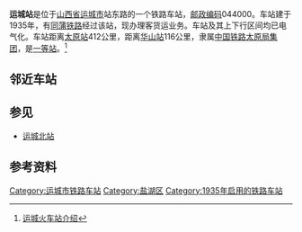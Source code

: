 {{noteTA
|1=zh-cn:始发车次; zh-hk:列車班次;
|2=zh-cn:车次; zh-hk:班次;
}}
{{Infobox China railway station 
|车站名称 = 运城站
|图片 =运城站-2010 - panoramio.jpg 
|图片介绍 = 
|其他名称 = 
|车站拼音 = YunCheng
|英文名称 = Yuncheng Railway Station
|车站代码 = 28175<ref>根据《中华人民共和国铁路车站代码》（GB/T10302-2010）</ref>
|电报码 = YNV
|拼音码 = YCH
|车站地址 = [[山西省|山西省]][[运城市|运城市]]
|坐标 = 
|归属 = [[中国铁路太原局集团|中国铁路太原局集团]]
|车站等级 = [[一等站_(中铁)|一等站]]
|线路 = [[同蒲铁路|同蒲铁路]]
|月台数目 = 
|站台面 = 
|股道数目 = 
|网站 = 
}}
'''运城站'''是位于[[山西省|山西省]][[运城市|运城市]]站东路的一个铁路车站，[[邮政编码|邮政编码]]044000。车站建于1935年，有[[同蒲铁路|同蒲铁路]]经过该站，现办理客货运业务。车站及其上下行区间均已电气化。车站距离[[太原站_(中國大陸)|太原站]]412公里，距离[[华山站_(陕西省)|华山站]]116公里，隶属[[中国铁路太原局集团|中国铁路太原局集团]]，是[[一等站_(中铁)|一等站]]。<ref>[http://search.huochepiao.com/huochezhan/jieshao/1474.htm 运城火车站介绍]</ref>

==邻近车站==
{{start rail box}}
{{s-inop|[[安邑站_(山西)|安邑站]]|{{站|大同}}方向}}
{{s-line|[[同蒲铁路|同蒲铁路]]<br />← 7km 运城站 8km →}}
{{s-inop|[[店坡站|店坡站]]|{{站|华山||陕西省}}方向}}
{{end box}}

==参见==
*[[运城北站|运城北站]]

==参考资料==
{{reflist}}

{{同蒲铁路}}{{中国铁路一等客运站|太}}
[[Category:运城市铁路车站|Category:运城市铁路车站]]
[[Category:盐湖区|Category:盐湖区]]
[[Category:1935年启用的铁路车站|Category:1935年启用的铁路车站]]